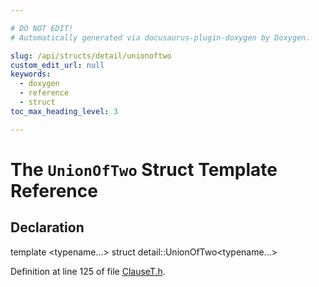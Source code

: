 ```yaml
---

# DO NOT EDIT!
# Automatically generated via docusaurus-plugin-doxygen by Doxygen.

slug: /api/structs/detail/unionoftwo
custom_edit_url: null
keywords:
  - doxygen
  - reference
  - struct
toc_max_heading_level: 3

---
```





# The `UnionOfTwo` Struct Template Reference

<DoxygenPage pluginConfig={pluginConfig}>



## Declaration

<CodeBlock>template &lt;typename...&gt;
struct detail::UnionOfTwo&lt;typename...&gt;</CodeBlock>


Definition at line 125 of file <a href="/docs/api/files/include/include/llvm/include/llvm/frontend/include/llvm/frontend/openmp/clauset-h">ClauseT.h</a>.

</DoxygenPage>
